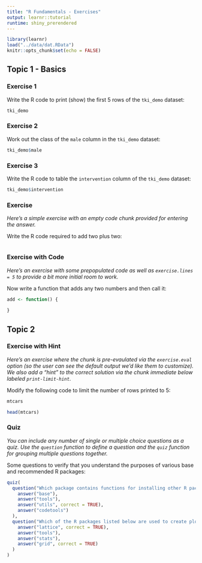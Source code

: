 ```yaml
---
title: "R Fundamentals - Exercises"
output: learnr::tutorial
runtime: shiny_prerendered
---
```


```r
library(learnr)
load("../data/dat.RData")
knitr::opts_chunk$set(echo = FALSE)
```


## Topic 1 - Basics

### Exercise 1

Write the R code to print (show) the first 5 rows of the `tki_demo` dataset:

```r
tki_demo
```

### Exercise 2

Work out the class of the `male` column in the `tki_demo` dataset:

```r
tki_demo$male
```

### Exercise 3

Write the R code to table the `intervention` column of the `tki_demo` dataset:

```r
tki_demo$intervention
```

### Exercise 

*Here's a simple exercise with an empty code chunk provided for entering the answer.*

Write the R code required to add two plus two:

```r

```

### Exercise with Code

*Here's an exercise with some prepopulated code as well as `exercise.lines = 5` to provide a bit more initial room to work.*

Now write a function that adds any two numbers and then call it:

```r
add <- function() {
  
}
```

## Topic 2

### Exercise with Hint

*Here's an exercise where the chunk is pre-evaulated via the `exercise.eval` option (so the user can see the default output we'd like them to customize). We also add a "hint" to the correct solution via the chunk immediate below labeled `print-limit-hint`.*

Modify the following code to limit the number of rows printed to 5:

```r
mtcars
```

```r
head(mtcars)
```

### Quiz

*You can include any number of single or multiple choice questions as a quiz. Use the `question` function to define a question and the `quiz` function for grouping multiple questions together.*

Some questions to verify that you understand the purposes of various base and recommended R packages:

```r
quiz(
  question("Which package contains functions for installing other R packages?",
    answer("base"),
    answer("tools"),
    answer("utils", correct = TRUE),
    answer("codetools")
  ),
  question("Which of the R packages listed below are used to create plots?",
    answer("lattice", correct = TRUE),
    answer("tools"),
    answer("stats"),
    answer("grid", correct = TRUE)
  )
)
```

